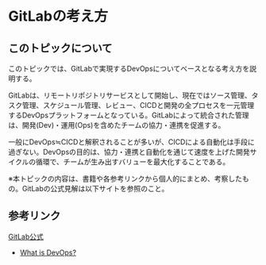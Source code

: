 # GitLabの考え方

## このトピックについて

このトピックでは、GitLabで実現するDevOpsについてベースとなる考え方を説明する。

GitLabは、リモートリポジトリサービスとして開始し、現在ではソース管理、タスク管理、スケジュール管理、レビュー、CICDと開発の全プロセスを一元管理するDevOpsプラットフォームとなっている。GitLabによって統合された管理は、開発(Dev)・運用(Ops)を含めたチームの協力・連携を促進する。

一般にDevOps≒CICDと解釈されることが多いが、CICDによる自動化は手段に過ぎない。DevOpsの目的は、協力・連携と自動化を通じて速度を上げた開発サイクルの循環で、チームが生み出すバリューを最大化することである。

※本トピックの内容は、書籍や各参考リンクから個人的にまとめ、考察したもの。GitLabの公式見解は以下サイトを参照のこと。

## 参考リンク

[GitLab公式](https://about.gitlab.com/)

- [What is DevOps?](https://about.gitlab.com/topics/devops/)
